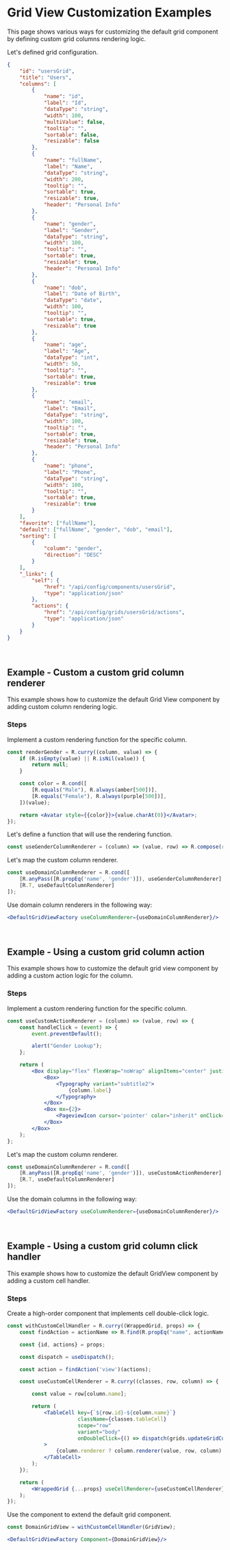 
<Meta title="Examples/GridView/Columns/README"/>

# Grid View Customization Examples

This page shows various ways for customizing the default grid component by defining custom grid columns rendering logic.

Let's defined grid configuration.

```json
{
    "id": "usersGrid",
    "title": "Users",
    "columns": [
        {
            "name": "id",
            "label": "Id",
            "dataType": "string",
            "width": 100,
            "multiValue": false,
            "tooltip": "",
            "sortable": false,
            "resizable": false
        },
        {
            "name": "fullName",
            "label": "Name",
            "dataType": "string",
            "width": 200,
            "tooltip": "",
            "sortable": true,
            "resizable": true,
            "header": "Personal Info"
        },
        {
            "name": "gender",
            "label": "Gender",
            "dataType": "string",
            "width": 100,
            "tooltip": "",
            "sortable": true,
            "resizable": true,
            "header": "Personal Info"
        },
        {
            "name": "dob",
            "label": "Date of Birth",
            "dataType": "date",
            "width": 100,
            "tooltip": "",
            "sortable": true,
            "resizable": true
        },
        {
            "name": "age",
            "label": "Age",
            "dataType": "int",
            "width": 50,
            "tooltip": "",
            "sortable": true,
            "resizable": true
        },
        {
            "name": "email",
            "label": "Email",
            "dataType": "string",
            "width": 100,
            "tooltip": "",
            "sortable": true,
            "resizable": true,
            "header": "Personal Info"
        },
        {
            "name": "phone",
            "label": "Phone",
            "dataType": "string",
            "width": 100,
            "tooltip": "",
            "sortable": true,
            "resizable": true
        }
    ],
    "favorite": ["fullName"],
    "default": ["fullName", "gender", "dob", "email"],
    "sorting": [
        {
            "column": "gender",
            "direction": "DESC"
        }
    ],
    "_links": {
        "self": {
            "href": "/api/config/components/usersGrid",
            "type": "application/json"
        },
        "actions": {
            "href": "/api/config/grids/usersGrid/actions",
            "type": "application/json"
        }
    }
}
```

<br/>

## Example - Custom a custom grid column renderer

This example shows how to customize the default Grid View component by adding custom column rendering logic.

### Steps

Implement a custom rendering function for the specific column.

```jsx
const renderGender = R.curry((column, value) => {
	if (R.isEmpty(value) || R.isNil(value)) {
		return null;
	}

	const color = R.cond([
		[R.equals("Male"), R.always(amber[500])],
		[R.equals("Female"), R.always(purple[500])],
	])(value);

	return <Avatar style={{color}}>{value.charAt(0)}</Avatar>;
});
```

Let's define a function that will use the rendering function.

```jsx
const useGenderColumnRenderer = (column) => (value, row) => R.compose(renderGender(column), mapValue)(value);
```

Let's map the custom column renderer.

```jsx
const useDomainColumnRenderer = R.cond([
	[R.anyPass([R.propEq('name', 'gender')]), useGenderColumnRenderer],
	[R.T, useDefaultColumnRenderer]
]);
```

Use domain column renderers in the following way:

```jsx
<DefaultGridViewFactory useColumnRenderer={useDomainColumnRenderer}/>
```

<br/>

## Example - Using a custom grid column action

This example shows how to customize the default grid view component by adding a custom action logic for the column.

### Steps

Implement a custom rendering function for the specific column.

```jsx
const useCustomActionRenderer = (column) => (value, row) => {
	const handleClick = (event) => {
		event.preventDefault();

		alert("Gender Lookup");
	};

	return (
		<Box display="flex" flexWrap="noWrap" alignItems="center" justifyContent="center">
			<Box>
				<Typography variant="subtitle2">
					{column.label}
				</Typography>
			</Box>
			<Box mx={2}>
				<PageviewIcon cursor='pointer' color="inherit" onClick={handleClick}/>
			</Box>
		</Box>
	);
};
```

Let's map the custom column renderer.

```jsx
const useDomainColumnRenderer = R.cond([
	[R.anyPass([R.propEq('name', 'gender')]), useCustomActionRenderer],
	[R.T, useDefaultColumnRenderer]
]);
```

Use the domain columns in the following way:

```jsx
<DefaultGridViewFactory useColumnRenderer={useDomainColumnRenderer}/>
```

<br/>

## Example - Using a custom grid column click handler

This example shows how to customize the default GridView component by adding a custom cell handler.

### Steps

Create a high-order component that implements cell double-click logic.

```jsx
const withCustomCellHandler = R.curry((WrappedGrid, props) => {
	const findAction = actionName => R.find(R.propEq("name", actionName));

	const {id, actions} = props;

	const dispatch = useDispatch();

	const action = findAction('view')(actions);

	const useCustomCellRenderer = R.curry((classes, row, column) => {

		const value = row[column.name];

		return (
			<TableCell key={`${row.id}-${column.name}`}
			           className={classes.tableCell}
			           scope="row"
			           variant="body"
			           onDoubleClick={() => dispatch(grids.updateGridCurrentAction(id, {action, selected: row}))}
			>
				{column.renderer ? column.renderer(value, row, column) : value}
			</TableCell>
		);
	});

	return (
		<WrappedGrid {...props} useCellRenderer={useCustomCellRenderer}/>
	);
});
```

Use the component to extend the default grid component.

```jsx
const DomainGridView = withCustomCellHandler(GridView);

<DefaultGridViewFactory Component={DomainGridView}/>
```